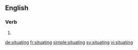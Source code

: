 
==English==

===Verb===
{{head|en}}

# {{present participle of|situate|lang=en}}

[[de:situating]]
[[fr:situating]]
[[simple:situating]]
[[sv:situating]]
[[vi:situating]]
